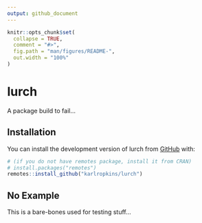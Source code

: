 ```yaml
---
output: github_document
---
```


<!-- README.md is generated from README.Rmd. Please edit that file -->

```r
knitr::opts_chunk$set(
  collapse = TRUE,
  comment = "#>",
  fig.path = "man/figures/README-",
  out.width = "100%"
)
```

# lurch

<!-- badges: start -->
<!-- badges: end -->

A package build to fail...

## Installation

You can install the development version of lurch from [GitHub](https://github.com/) with:

``` r
# (if you do not have remotes package, install it from CRAN) 
# install.packages("remotes")
remotes::install_github("karlropkins/lurch") 
```

## No Example

This is a bare-bones used for testing stuff...

